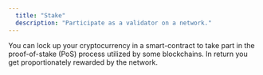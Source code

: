```yaml
---
  title: "Stake"
  description: "Participate as a validator on a network."
---
```


You can lock up your cryptocurrency in a smart-contract to take part in the proof-of-stake (PoS) process utilized by some blockchains. In return you get proportionately rewarded by the network.
